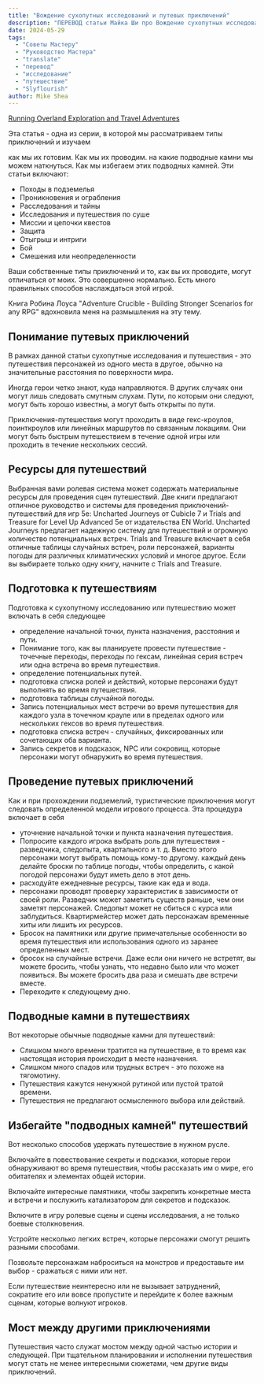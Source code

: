 ```yaml
---
title: "Вождение сухопутных исследований и путевых приключений"
description: "ПЕРЕВОД статьи Майка Ши про Вождение сухопутных исследований и путевых приключений"
date: 2024-05-29
tags:
  - "Советы Мастеру"
  - "Руководство Мастера"
  - "translate"
  - "перевод"
  - "исследование"
  - "путешествие"
  - "Slyflourish"
author: Mike Shea
---
```


[Running Overland Exploration and Travel Adventures](https://slyflourish.com/running_travel.html)

Эта статья - одна из серии, в которой мы рассматриваем типы приключений и изучаем

как мы их готовим.
Как мы их проводим.
на какие подводные камни мы можем наткнуться.
Как мы избегаем этих подводных камней.
Эти статьи включают:

- Походы в подземелья
- Проникновения и ограбления
- Расследования и тайны
- Исследования и путешествия по суше
- Миссии и цепочки квестов
- Защита
- Отыгрыш и интриги
- Бой
- Смешения или неопределенности

Ваши собственные типы приключений и то, как вы их проводите, могут отличаться от моих. Это совершенно нормально. Есть много правильных способов наслаждаться этой игрой.

Книга Робина Лоуса "Adventure Crucible - Building Stronger Scenarios for any RPG" вдохновила меня на размышления на эту тему.

## Понимание путевых приключений

В рамках данной статьи сухопутные исследования и путешествия - это путешествия персонажей из одного места в другое, обычно на значительные расстояния по поверхности мира.

Иногда герои четко знают, куда направляются. В других случаях они могут лишь следовать смутным слухам. Пути, по которым они следуют, могут быть хорошо известны, а могут быть открыты по пути.

Приключения-путешествия могут проходить в виде гекс-кроулов, поинткроулов или линейных маршрутов по связанным локациям. Они могут быть быстрым путешествием в течение одной игры или проходить в течение нескольких сессий.

## Ресурсы для путешествий

Выбранная вами ролевая система может содержать материальные ресурсы для проведения сцен путешествий. Две книги предлагают отличное руководство и системы для проведения приключений-путешествий для игр 5e: Uncharted Journeys от Cubicle 7 и Trials and Treasure for Level Up Advanced 5e от издательства EN World. Uncharted Journeys предлагает надежную систему для путешествий и огромную количество потенциальных встреч. Trials and Treasure включает в себя отличные таблицы случайных встреч, роли персонажей, варианты погоды для различных климатических условий и многое другое. Если вы выбираете только одну книгу, начните с Trials and Treasure.

## Подготовка к путешествиям

Подготовка к сухопутному исследованию или путешествию может включать в себя следующее

- определение начальной точки, пункта назначения, расстояния и пути.
- Понимание того, как вы планируете провести путешествие - точечные переходы, переходы по гексам, линейная серия встреч или одна встреча во время путешествия.
- определение потенциальных путей.
- подготовка списка ролей и действий, которые персонажи будут выполнять во время путешествия.
- подготовка таблицы случайной погоды.
- Запись потенциальных мест встречи во время путешествия для каждого узла в точечном крауле или в пределах одного или нескольких гексов во время путешествия.
- подготовка списка встреч - случайных, фиксированных или сочетающих оба варианта.
- Запись секретов и подсказок, NPC или сокровищ, которые персонажи могут обнаружить во время путешествия.

## Проведение путевых приключений

Как и при прохождении подземелий, туристические приключения могут следовать определенной модели игрового процесса. Эта процедура включает в себя

- уточнение начальной точки и пункта назначения путешествия.
- Попросите каждого игрока выбрать роль для путешествия - разведчика, следопыта, квартального и т. д. Вместо этого персонажи могут выбрать помощь кому-то другому.
  каждый день делайте броски по таблице погоды, чтобы определить, с какой погодой персонажи будут иметь дело в этот день.
- расходуйте ежедневные ресурсы, такие как еда и вода.
- персонажи проводят проверку характеристик в зависимости от своей роли. Разведчик может заметить существ раньше, чем они заметят персонажей. Следопыт может не сбиться с курса или заблудиться. Квартирмейстер может дать персонажам временные хиты или лишить их ресурсов.
- Бросок на памятники или другие примечательные особенности во время путешествия или использования одного из заранее определенных мест.
- бросок на случайные встречи. Даже если они ничего не встретят, вы можете бросить, чтобы узнать, что недавно было или что может появиться. Вы можете бросить два раза и смешать две встречи вместе.
- Переходите к следующему дню.

## Подводные камни в путешествиях

Вот некоторые обычные подводные камни для путешествий:

- Слишком много времени тратится на путешествие, в то время как настоящая история происходит в месте назначения.
- Слишком много спадов или трудных встреч - это похоже на тягомотину.
- Путешествия кажутся ненужной рутиной или пустой тратой времени.
- Путешествия не предлагают осмысленного выбора или действий.

## Избегайте "подводных камней" путешествий

Вот несколько способов удержать путешествие в нужном русле.

Включайте в повествование секреты и подсказки, которые герои обнаруживают во время путешествия, чтобы рассказать им о мире, его обитателях и элементах общей истории.

Включайте интересные памятники, чтобы закрепить конкретные места и встречи и послужить катализатором для секретов и подсказок.

Включите в игру ролевые сцены и сцены исследования, а не только боевые столкновения.

Устройте несколько легких встреч, которые персонажи смогут решить разными способами.

Позвольте персонажам наброситься на монстров и предоставьте им выбор - сражаться с ними или нет.

Если путешествие неинтересно или не вызывает затруднений, сократите его или вовсе пропустите и перейдите к более важным сценам, которые волнуют игроков.

## Мост между другими приключениями

Путешествия часто служат мостом между одной частью истории и следующей. При тщательном планировании и исполнении путешествия могут стать не менее интересными сюжетами, чем другие виды приключений.
